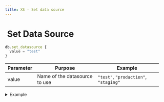 ```yaml
---
title: XS - Set data source
---
```


# <img src="../assets/docuBadge (11).png" alt="" data-size="line"> Set Data Source <a href="#xs-setdatasource" id="xs-setdatasource"></a>

```javascript
db.set_datasource {
  value = "test"
}
```

| Parameter | Purpose                       | Example                               |
| --------- | ----------------------------- | ------------------------------------- |
| value     | Name of the datasource to use | `"test"`, `"production"`, `"staging"` |

<details>

<summary>Example</summary>

```javascript
db.set_datasource {
  value = "staging"
}
```

* Sets the active database datasource

</details>
